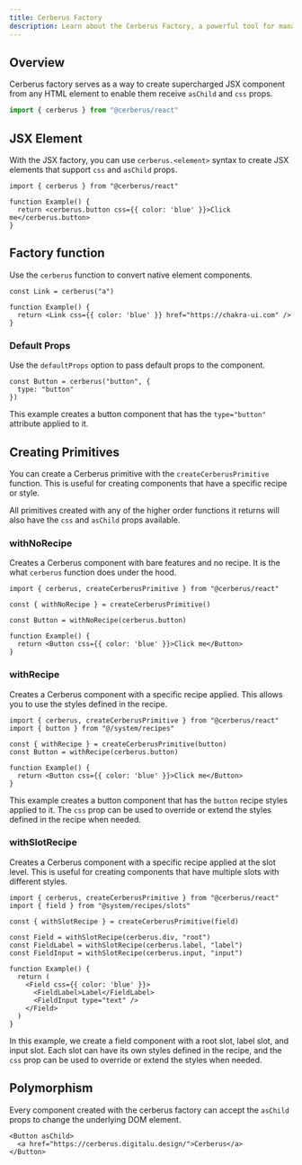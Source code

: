 ```yaml
---
title: Cerberus Factory
description: Learn about the Cerberus Factory, a powerful tool for managing styles and themes in the Cerberus Design System.
---
```


## Overview

Cerberus factory serves as a way to create supercharged JSX component from any
HTML element to enable them receive `asChild` and `css` props.

```js
import { cerberus } from "@cerberus/react"
```

## JSX Element

With the JSX factory, you can use `cerberus.<element>` syntax to create JSX elements that support `css` and `asChild` props.

```tsx
import { cerberus } from "@cerberus/react"

function Example() {
  return <cerberus.button css={{ color: 'blue' }}>Click me</cerberus.button>
}
```

## Factory function

Use the `cerberus` function to convert native element components.

```tsx
const Link = cerberus("a")

function Example() {
  return <Link css={{ color: 'blue' }} href="https://chakra-ui.com" />
}
```

### Default Props

Use the `defaultProps` option to pass default props to the component.

```tsx {9}
const Button = cerberus("button", {
  type: "button"
})
```

This example creates a button component that has the `type="button"` attribute applied to it.

## Creating Primitives

You can create a Cerberus primitive with the `createCerberusPrimitive` function. This is useful for creating components that have a specific recipe or style.

All primitives created with any of the higher order functions it returns will also have the `css` and `asChild` props available.

### withNoRecipe

Creates a Cerberus component with bare features and no recipe. It is the what `cerberus` function does under the hood.

```tsx
import { cerberus, createCerberusPrimitive } from "@cerberus/react"

const { withNoRecipe } = createCerberusPrimitive()

const Button = withNoRecipe(cerberus.button)

function Example() {
  return <Button css={{ color: 'blue' }}>Click me</Button>
}
```

### withRecipe

Creates a Cerberus component with a specific recipe applied. This allows you to use the styles defined in the recipe.

```tsx
import { cerberus, createCerberusPrimitive } from "@cerberus/react"
import { button } from "@/system/recipes"

const { withRecipe } = createCerberusPrimitive(button)
const Button = withRecipe(cerberus.button)

function Example() {
  return <Button css={{ color: 'blue' }}>Click me</Button>
}
```

This example creates a button component that has the `button` recipe styles applied to it. The `css` prop can be used to override or extend the styles defined in the recipe when needed.

### withSlotRecipe

Creates a Cerberus component with a specific recipe applied at the slot level. This is useful for creating components that have multiple slots with different styles.

```tsx
import { cerberus, createCerberusPrimitive } from "@cerberus/react"
import { field } from "@system/recipes/slots"

const { withSlotRecipe } = createCerberusPrimitive(field)

const Field = withSlotRecipe(cerberus.div, "root")
const FieldLabel = withSlotRecipe(cerberus.label, "label")
const FieldInput = withSlotRecipe(cerberus.input, "input")

function Example() {
  return (
    <Field css={{ color: 'blue' }}>
      <FieldLabel>Label</FieldLabel>
      <FieldInput type="text" />
    </Field>
  )
}
```

In this example, we create a field component with a root slot, label slot, and input slot. Each slot can have its own styles defined in the recipe, and the `css` prop can be used to override or extend the styles when needed.

## Polymorphism

Every component created with the cerberus factory can accept the
`asChild` props to change the underlying DOM element.

```tsx
<Button asChild>
  <a href="https://cerberus.digitalu.design/">Cerberus</a>
</Button>
```
